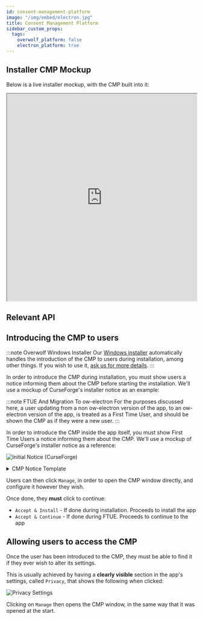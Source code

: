```yaml
---
id: consent-management-platform
image: "/img/embed/electron.jpg"
title: Consent Management Platform
sidebar_custom_props:
  tags:
    overwolf_platform: false
    electron_platform: true
---
```



<CMPIntro/>

## Installer CMP Mockup

Below is a live installer mockup, with the CMP built into it:

<iframe style={{border: "1px solid rgba(0, 0, 0, 0.1)"}} width="100%" height="550" src="https://www.figma.com/embed?embed_host=share&url=https%3A%2F%2Fwww.figma.com%2Fproto%2FsLm1ATRmpdGKjyHlVl7iur%2FInstaller-Demo%3Fpage-id%3D1%253A79%26node-id%3D1%253A174%26viewport%3D821%252C419%252C0.32%26scaling%3Dmin-zoom%26starting-point-node-id%3D1%253A174" allowfullscreen></iframe>

## Relevant API


<API/>

## Introducing the CMP to users

<Tabs>
<TabItem value="installer-cmp" label="CMP During Installation" default>

:::note Overwolf Windows Installer
Our [Windows installer](/tools/ow-electron/distribution#custom-installer) automatically handles the introduction of the CMP to users during installation, among other things. If you wish to use it,
[ask us for more details](/support/contact-us).
:::

In order to introduce the CMP during installation, you must show users a notice informing them about the CMP before starting the installation.
We'll use a mockup of CurseForge's installer notice as an example:

</TabItem>
<TabItem value="ftue-cmp" label="CMP During FTUE">

:::note FTUE And Migration To ow-electron
For the purposes discussed here, a user updating from a non ow-electron version of the app, to an ow-electron version of the app,
is treated as a First Time User, and should be shown the CMP as if they were a new user.
:::

In order to introduce the CMP inside the app itself, you must show First Time Users a notice informing them about the CMP.
We'll use a mockup of CurseForge's installer notice as a reference:

</TabItem>
</Tabs>

![Initial Notice (CurseForge)](/assets/tools/ow-electron/consent-management-platform/notice.jpg)

<details>
<summary>CMP Notice Template</summary>

```
{App Name} may display in-app ads to help provide you with a free high-quality app.
In order to deliver ads that are relevant for you, {App Name} and trusted {ad vendors}(**must link to `vendors` tab**)
store and/or access information on your computer, and process personal data such as IP address and cookies.
Click on the “Manage” button to control your consents,
or to object to the processing of your data when done on the basis of legitimate interest.
You can change your preferences at any time via the settings screen.

Purposes we use: Store and/or access information on a device,
personalised ads and content, ad and content measurement,
audience insights and product development.
```

</details>

Users can then click `Manage`, in order to open the CMP window directly, and configure it however they wish.

Once done, they **must** click to continue:
- `Accept & Install` - If done during installation. Proceeds to install the app
- `Accept & Continue` - If done during FTUE. Proceeds to continue to the app


## Allowing users to access the CMP

Once the user has been introduced to the CMP, they must be able to find it if they ever wish to alter its settings.

This is usually achieved by having a **clearly visible** section in the app's settings, called `Privacy`, that shows the following when clicked:

![Privacy Settings](/assets/tools/ow-electron/consent-management-platform/privacy-settings.jpg)

Clicking on `Manage` then opens the CMP window, in the same way that it was opened at the start.

